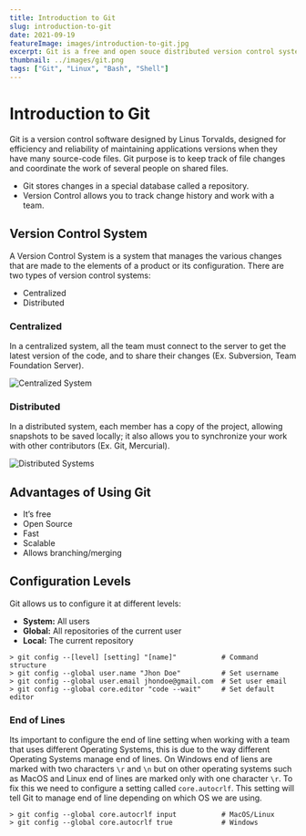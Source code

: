 ---
title: Introduction to Git
slug: introduction-to-git
date: 2021-09-19
featureImage: images/introduction-to-git.jpg
excerpt: Git is a free and open souce distributed version control system.
thumbnail: ../images/git.png
tags: ["Git", "Linux", "Bash", "Shell"]
---

# Introduction to Git

Git is a version control software designed by Linus Torvalds, designed for efficiency and reliability of maintaining applications versions when they have many source-code files. Git purpose is to keep track of file changes and coordinate the work of several people on shared files.

- Git stores changes in a special database called a repository.
- Version Control allows you to track change history and work with a team.

## Version Control System

A Version Control System is a system that manages the various changes that are made to the elements of a product or its configuration. There are two types of version control systems:

- Centralized
- Distributed

### Centralized

In a centralized system, all the team must connect to the server to get the latest version of the code, and to share their changes (Ex. Subversion, Team Foundation Server).

![Centralized System](/images/centralized-git.png)

### Distributed

In a distributed system, each member has a copy of the project, allowing snapshots to be saved locally; it also allows you to synchronize your work with other contributors (Ex. Git, Mercurial).

![Distributed Systems](/images/distributed-git.png)

## Advantages of Using Git

- It’s free
- Open Source
- Fast
- Scalable
- Allows branching/merging

## Configuration Levels

Git allows us to configure it at different levels:

- **System:** All users
- **Global:** All repositories of the current user
- **Local:** The current repository

```shell
> git config --[level] [setting] "[name]"           # Command structure
> git config --global user.name "Jhon Doe"          # Set username
> git config --global user.email jhondoe@gmail.com  # Set user email
> git config --global core.editor "code --wait"     # Set default editor
```

### End of Lines

Its important to configure the end of line setting when working with a team that uses different Operating Systems, this is due to the way different Operating Systems manage end of lines. On Windows end of liens are marked with two characters `\r` and `\n` but on other operating systems such as MacOS and Linux end of lines are marked only with one character `\r`. To fix this we need to configure a setting called `core.autocrlf`. This setting will tell Git to manage end of line depending on which OS we are using.

```shell
> git config --global core.autocrlf input           # MacOS/Linux
> git config --global core.autocrlf true            # Windows
```
